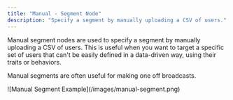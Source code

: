 ```yaml
---
title: "Manual - Segment Node"
description: "Specify a segment by manually uploading a CSV of users."
---
```


Manual segment nodes are used to specify a segment by manually uploading a CSV of users. This is useful when you want to target a specific set of users that can't be easily defined in a data-driven way, using their traits or behaviors.

Manual segments are often useful for making one off broadcasts.

<Frame>
![Manual Segment Example](/images/manual-segment.png)
</Frame>
